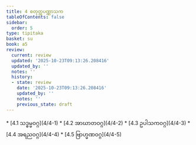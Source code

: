 ```yaml
---
title: 4 စတုတ္ထပဏ္ဏာသက
tableOfContents: false
sidebar:
  order: 5
type: tipitaka
basket: su
book: a5
review:
  current: review
  updated: '2025-10-23T09:13:26.208416'
  updated_by: ''
  notes: ''
  history:
  - state: review
    date: '2025-10-23T09:13:26.208416'
    updated_by: ''
    notes: ''
    previous_state: draft
---
```



<ReviewStatus review={frontmatter.review} showDetails={true} />

<HypothesisAnnotation frontmatter={frontmatter} />

<DynamicBreadcrumb />



<TableOfContents book="a5" section="4">
* [4.1 သဒ္ဓမ္မဝဂ္ဂ](4/4-1)
* [4.2 အာဃာတဝဂ္ဂ](4/4-2)
* [4.3 ဥပါသကဝဂ္ဂ](4/4-3)
* [4.4 အရညဝဂ္ဂ](4/4-4)
* [4.5 ဗြာဟ္မဏဝဂ္ဂ](4/4-5)
</TableOfContents>